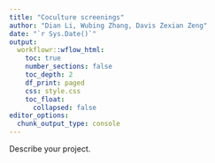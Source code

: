 ```yaml
---
title: "Coculture screenings"
author: "Dian Li, Wubing Zhang, Davis Zexian Zeng"
date: "`r Sys.Date()`"
output: 
  workflowr::wflow_html:
    toc: true
    number_sections: false
    toc_depth: 2
    df_print: paged
    css: style.css
    toc_float:
      collapsed: false
editor_options:
  chunk_output_type: console
---
```


Describe your project.
